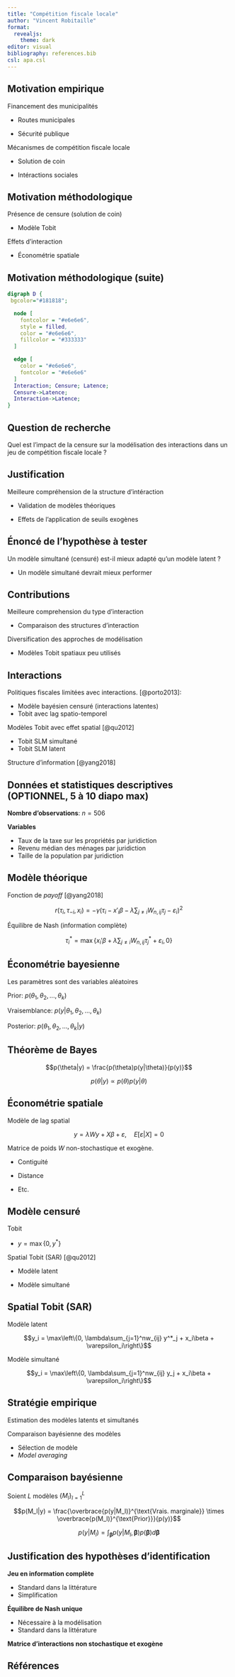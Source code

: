 ```yaml
---
title: "Compétition fiscale locale"
author: "Vincent Robitaille"
format: 
  revealjs:
    theme: dark
editor: visual
bibliography: references.bib
csl: apa.csl
---
```


## Motivation empirique

::: {.fragment .semi-fade-out}
Financement des municipalités
:::

:::: {.fragment .fade-in}
::: {.fragment .semi-fade-out}
-   Routes municipales
:::
::::

:::: {.fragment .fade-in}
::: {.fragment .semi-fade-out}
-   Sécurité publique
:::
::::

:::: {.fragment .fade-in}
::: {.fragment .semi-fade-out}
Mécanismes de compétition fiscale locale
:::
::::

:::: {.fragment .fade-in}
::: {.fragment .semi-fade-out}
-   Solution de coin
:::
::::

:::: {.fragment .fade-in}
::: {.fragment .semi-fade-out}
-   Intéractions sociales
:::
::::

## Motivation méthodologique

:::: {.fragment .fade-in}
::: {.fragment .semi-fade-out}
Présence de censure (solution de coin)

-   Modèle Tobit
:::
::::

::: {.fragment .fade-in}
Effets d'interaction

-   Économétrie spatiale
:::

## Motivation méthodologique (suite)

```dot
digraph D {
 bgcolor="#181818";

  node [
    fontcolor = "#e6e6e6",
    style = filled,
    color = "#e6e6e6",
    fillcolor = "#333333"
  ]

  edge [
    color = "#e6e6e6",
    fontcolor = "#e6e6e6"
  ]
  Interaction; Censure; Latence;
  Censure->Latence;
  Interaction->Latence;
}
```

## Question de recherche

Quel est l'impact de la censure sur la modélisation des interactions dans un jeu de compétition fiscale locale ?

## Justification

::: {.fragment .fade-in}
Meilleure compréhension de la structure d'intéraction
:::

::: {.fragment .fade-in}
-   Validation de modèles théoriques
:::

::: {.fragment .fade-in}
-   Effets de l'application de seuils exogènes
:::

## Énoncé de l'hypothèse à tester

Un modèle simultané (censuré) est-il mieux adapté qu'un modèle latent ?

::: {.fragment .fade-in}
-   Un modèle simultané devrait mieux performer
:::

## Contributions

:::: {.fragment .fade-in}
::: {.fragment .semi-fade-out}
Meilleure comprehension du type d'interaction

-   Comparaison des structures d'interaction
:::
::::

::: {.fragment .fade-in}
Diversification des approches de modélisation

-   Modèles Tobit spatiaux peu utilisés
:::

## Interactions

:::: {.fragment .fade-in}
::: {.fragment .semi-fade-out}
Politiques fiscales limitées avec interactions. [@porto2013]:

-   Modèle bayésien censuré (interactions latentes)
-   Tobit avec lag spatio-temporel
:::
::::

::: {.fragment .fade-in}
Modèles Tobit avec effet spatial [@qu2012]

-   Tobit SLM simultané
-   Tobit SLM latent
:::

::: {.fragment .fade-in}
Structure d'information [@yang2018]
:::

## Données et statistiques descriptives (OPTIONNEL, 5 à 10 diapo max)

**Nombre d'observations**: $n = 506$

**Variables**

-   Taux de la taxe sur les propriétés par juridiction
-   Revenu médian des ménages par juridiction
-   Taille de la population par juridiction

## Modèle théorique

:::: {.fragment .fade-in}
::: {.fragment .semi-fade-out}
Fonction de *payoff* [@yang2018]

$$r(\tau_i, \tau_{-i}, x_i) = -\gamma(\tau_i - x'_i\beta - \lambda \sum_{j\neq i}W_{n,ij}\tau_j-\varepsilon_i)^2$$
:::
::::

::: {.fragment .fade-in}
Équilibre de Nash (information complète)

$$\tau_i^* = \max\left\{x_i'\beta + \lambda\sum_{j\neq i}W_{n,ij}\tau^*_j + \varepsilon_i, 0\right\}$$
:::

## Économétrie bayesienne

Les paramètres sont des variables aléatoires

::: {.fragment .fade-in}
Prior: $p\left(\theta_1, \theta_2, ..., \theta_k\right)$
:::

::: {.fragment .fade-in}
Vraisemblance: $p\left(y|\theta_1, \theta_2, ..., \theta_k\right)$
:::

::: {.fragment .fade-in}
Posterior: $p\left(\theta_1, \theta_2, ..., \theta_k|y\right)$
:::

## Théorème de Bayes

$$p(\theta|y) = \frac{p(\theta)p(y|\theta)}{p(y)}$$

::: {.fragment .fade-in}
$$p(\theta|y) \propto p(\theta)p(y|\theta)$$
:::

## Économétrie spatiale

Modèle de lag spatial

$$y = \lambda W y + X\beta + \varepsilon, \quad E\left[\varepsilon|X\right] = 0$$

::: {.fragment .fade-in}
Matrice de poids $W$ non-stochastique et exogène.
:::

::: {.fragment .fade-in}
-   Contiguité
:::

::: {.fragment .fade-in}
-   Distance
:::

::: {.fragment .fade-in}
-   Etc.
:::

## Modèle censuré

::: {.fragment .semi-fade-out}
Tobit

-   $y = \max\{0, y^*\}$
:::

::: {.fragment .fade-in}
Spatial Tobit (SAR) [@qu2012]
:::

:::: {.fragment .fade-in}
::: {.fragment .semi-fade-out}
-   Modèle latent
:::
::::

::: {.fragment .fade-in}
-   Modèle simultané
:::

## Spatial Tobit (SAR)

:::: {.fragment .fade-in}
::: {.fragment .semi-fade-out}
Modèle latent

$$y_i = \max\left\{0, \lambda\sum_{j=1}^nw_{ij} y^*_j + x_i\beta + \varepsilon_i\right\}$$
:::
::::

::: {.fragment .fade-in}
Modèle simultané

$$y_i = \max\left\{0, \lambda\sum_{j=1}^nw_{ij} y_j + x_i\beta + \varepsilon_i\right\}$$
:::

## Stratégie empirique

::: {.fragment .semi-fade-out}
Estimation des modèles latents et simultanés
:::

::: {.fragment .fade-in}
Comparaison bayésienne des modèles
:::

::: {.fragment .fade-in}
-   Sélection de modèle
-   *Model averaging*
:::

## Comparaison bayésienne

Soient $L$ modèles $\{M_l\}_{l=1}^L$

$$p(M_l|y) = \frac{\overbrace{p(y|M_l)}^{\text{Vrais. marginale}} \times \overbrace{p(M_l)}^{\text{Prior}}}{p(y)}$$

$$p(y|M_l) = \int_{\mathbf{\beta}}p\left(y|M_l, \mathbf{\beta}\right)p(\mathbf{\beta}) d\mathbf{\beta}$$

## Justification des hypothèses d'identification

:::: {.fragment .fade-in}
::: {.fragment .semi-fade-out}
**Jeu en information complète**

-   Standard dans la littérature
-   Simplification
:::
::::

:::: {.fragment .fade-in}
::: {.fragment .semi-fade-out}
**Équilibre de Nash unique**

-   Nécessaire à la modélisation
-   Standard dans la littérature
:::
::::

::: {.fragment .fade-in}
**Matrice d'interactions non stochastique et exogène**
:::

## Références
